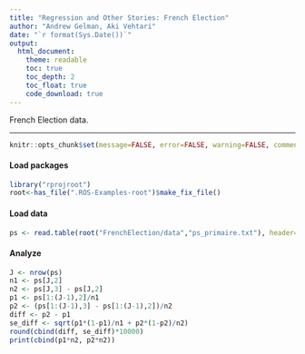 ```yaml
---
title: "Regression and Other Stories: French Election"
author: "Andrew Gelman, Aki Vehtari"
date: "`r format(Sys.Date())`"
output:
  html_document:
    theme: readable
    toc: true
    toc_depth: 2
    toc_float: true
    code_download: true
---
```

French Election data.

-------------


```r
knitr::opts_chunk$set(message=FALSE, error=FALSE, warning=FALSE, comment=NA)
```

#### Load packages

```r
library("rprojroot")
root<-has_file(".ROS-Examples-root")$make_fix_file()
```

#### Load data

```r
ps <- read.table(root("FrenchElection/data","ps_primaire.txt"), header=TRUE)
```

#### Analyze

```r
J <- nrow(ps)
n1 <- ps[J,2]
n2 <- ps[J,3] - ps[J,2]
p1 <- ps[1:(J-1),2]/n1
p2 <- (ps[1:(J-1),3] - ps[1:(J-1),2])/n2
diff <- p2 - p1
se_diff <- sqrt(p1*(1-p1)/n1 + p2*(1-p2)/n2)
round(cbind(diff, se_diff)*10000)
print(cbind(p1*n2, p2*n2))
```

